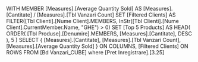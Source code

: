 WITH
  MEMBER [Measures].[Average Quantity Sold] AS
    [Measures].[Cantitate] / [Measures].[Tbl Vanzari Count]
  SET [Filtered Clients] AS
    FILTER([Tbl Clienti].[Nume Client].MEMBERS, 
      InStr([Tbl Clienti].[Nume Client].CurrentMember.Name, "GHE") > 0)
  SET [Top 5 Products] AS
    HEAD(
      ORDER(
        [Tbl Produse].[Denumire].MEMBERS,
        [Measures].[Cantitate], DESC
      ),
      5
    )
SELECT
  {
    [Measures].[Cantitate],
    [Measures].[Tbl Vanzari Count],
    [Measures].[Average Quantity Sold]
  } ON COLUMNS,
  [Filtered Clients] ON ROWS
FROM [Bd Vanzari_CUBE]
where [Pret Inregistrare].[3.25]








